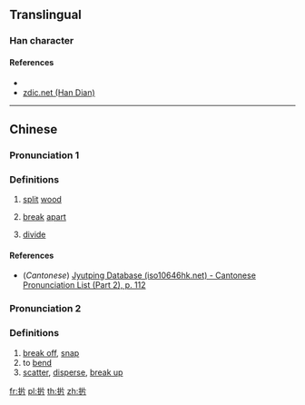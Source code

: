 ==Translingual==

===Han character===
{{Han char|rn=64|rad=手|as=05|sn=8|four=|canj=QLLL,QLLN,XQLLN|ids=⿰扌片}}

====References====
* {{Han ref|kx=0419.100|dkj=11843|dj=0766.030|hdz=31838.040|uh=6278|ud=25208}}
* [http://www.zdic.net/z/1a/js/6278.htm zdic.net (Han Dian)]

----

==Chinese==
{{zh-forms}}

===Pronunciation 1===
{{zh-pron
|m=xī
|c=sik1
|mc=
|oc=
|ma=
|cat=v
}}

===Definitions===
# {{label|zh|archaic}} [[split]] [[wood]]
# {{label|zh|archaic}} [[break]] [[apart]]
# {{label|zh|archaic}} [[divide]]

====References====
* (''Cantonese'') [http://www.iso10646hk.net/jp/document/download.jsp Jyutping Database (iso10646hk.net) - Cantonese Pronunciation List (Part 2), p. 112]

===Pronunciation 2===
{{zh-pron
|m=zhé
|c=
|ma=
|cat=v
}}

===Definitions===
# [[break off]], [[snap]]
# to [[bend]]
# [[scatter]], [[disperse]], [[break up]]

[[fr:扸]]
[[pl:扸]]
[[th:扸]]
[[zh:扸]]